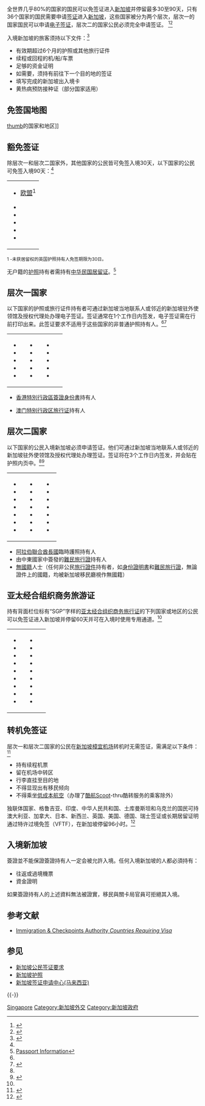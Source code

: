 全世界几乎80%的国家的国民可以免签证进入[[新加坡|新加坡]]并停留最多30至90天，只有36个国家的国民需要申请[[签证|签证]]进入[[新加坡|新加坡]]，这些国家被分为两个层次，层次一的国家国民可以申请[[电子签证|电子签证]]，层次二的国家公民必须完全申请签证。 <ref name="visapol">{{cite web|title = Visa Requirements|url = http://www.ica.gov.sg/page.aspx?pageid=96|work = ICA|accessdate = 17 December 2013|deadurl = yes|archiveurl = https://web.archive.org/web/20131225214257/http://www.ica.gov.sg/page.aspx?pageid=96|archivedate = 2013年12月25日}}</ref><ref name="tim">{{Timatic Visa Policy|country=SG|=1 April 2017}}</ref>

入境新加坡的旅客须持以下文件：<ref name="entry">{{Cite web|url=http://www.ica.gov.sg/page.aspx?pageid=95#yellowfever|title=Entry Requirements|access-date=2017-07-31|deadurl=yes|archiveurl=https://web.archive.org/web/20170731155413/https://www.ica.gov.sg/page.aspx?pageid=95#yellowfever|archivedate=2017-07-31}}</ref>
*有效期超过6个月的护照或其他旅行证件
*续程或回程的机/船/车票
*足够的资金证明
*如需要，须持有前往下一个目的地的签证
*填写完成的新加坡出入境卡
*黄热病预防接种证（部分国家适用）

==免签国地图==
[[image:Visa_policy_of_Singapore.png|thumb]]的国家和地区]]

==豁免签证==
除层次一和层次二国家外，其他国家的公民皆可免签入境30天，以下国家的公民可免签入境90天：<ref name="tim" />
{|style=" {{border-radius|1em}} {{box-shadow|0.1em|0.1em|0.5em|rgba(0,0,0,0.75)}}; background-color: white; border: 1px solid white; padding: 5px;"
|- style="vertical-align:top;"
|
*{{flagicon|European Union}} [[欧盟公民|欧盟]]<sup>1</sup>
*{{flag|Australia}}
*{{flag|Norway}}
*{{flag|South Korea}}
*{{flag|Switzerland}}
*{{flag|United States}}
|}
<sub>1 -未获居留权的英国护照持有人免签期限为30日。</sub>

无户籍的{{ROC-TWN}}[[中华民国护照|护照]]持有者需持有[[中华民国居留证|中华民国居留证]]。<ref name="pass">[https://www.timaticweb.com/cgi-bin/tim_website_client.cgi?FullText=1&COUNTRY=SG&SECTION=PA&SUBSECTION=00&user=GF&subuser=GFB2C Passport Information]</ref>

==层次一国家==
以下国家的护照或旅行证件持有者可通过新加坡当地联系人或邻近的新加坡驻外使领馆及授权代理处办理电子签证。签证通常在1个工作日内签发，电子签证需在行前打印出来。此签证要求不适用于这些国家的非普通护照持有人。<ref name="tim" /><ref>{{Cite web|url=https://www.ica.gov.sg/page.aspx?pageid=168&secid=166|title=Nationals of Assessment Level I Countries/Regions|access-date=2016-05-04|archive-url=https://web.archive.org/web/20160504041538/http://www.ica.gov.sg/page.aspx?pageid=168&secid=166|archive-date=2016-05-04|dead-url=yes}}</ref>
{|
|
*{{flag|Armenia}}
*{{flag|Azerbaijan}}
*{{flag|Belarus}}
*{{flag|China}}
*{{flag|Georgia}}
|valign=top|
*{{flag|India}}
*{{flag|Kazakhstan}}
*{{flag|Kyrgyzstan}}
*{{flag|Moldova}}
*{{flag|North Korea}}
|valign=top|
*{{flag|Russia}}
*{{flag|Tajikistan}}
*{{flag|Ukraine}}
*{{flag|Turkmenistan}}
*{{flag|Uzbekistan}}
|
|}
*{{flagicon|HKG}} [[香港特別行政區簽證身份書|香港特別行政區簽證身份書]]持有人
*{{flagicon|MAC}} [[澳门特别行政区旅行证|澳门特别行政区旅行证]]持有人

==层次二国家==
以下国家的公民入境新加坡必须申请签证。他们可通过新加坡当地联系人或邻近的新加坡驻外使领馆及授权代理处办理签证。签证将在3个工作日内签发，并会贴在护照内页中。<ref name="tim" /><ref>{{Cite web|url=https://www.ica.gov.sg/page.aspx?pageid=169&secid=166|title=Nationals of Assessment Level II Countries/Regions|access-date=2016-05-04|archive-url=https://web.archive.org/web/20160501040232/http://www.ica.gov.sg/page.aspx?pageid=169&secid=166|archive-date=2016-05-01|dead-url=yes}}</ref>
{|
|
*{{flag|Afghanistan}}
*{{flag|Algeria}}
*{{flag|Bangladesh}}
*{{flag|Egypt}}
*{{flag|Iran}}
*{{flag|Iraq}}
*{{flag|Jordan}}
|valign=top|
*{{flag|Kosovo}}
*{{flag|Lebanon}}
*{{flag|Libya}}
*{{flag|Mali}}
*{{flag|Morocco}}
*{{flag|Nigeria}}
*{{flag|Pakistan}}
|valign=top|
*{{flag|Palestine}}
*{{flag|Saudi Arabia}}
*{{flag|Somalia}}
*{{flag|Sudan}}
*{{flag|Syria}}
*{{flag|Tunisia}}
*{{flag|Yemen}}
|}
*[[阿拉伯聯合酋長國|阿拉伯聯合酋長國]]臨時護照持有人
*由中東國家中簽發的[[難民旅行證|難民旅行證]]持有人
*[[無國籍|無國籍]]人士（任何非公民[[旅行證件|旅行證件]]持有者，如[[身份證明書|身份證明書]]和[[難民旅行證|難民旅行證]]，無論證件上的國籍，均被新加坡移民廳視作無國籍）

==亚太经合组织商务旅游证==
持有背面栏位标有“SGP”字样的[[亚太经合组织商务旅行证|亚太经合组织商务旅行证]]的下列国家或地区的公民可以免签证进入新加坡并停留60天并可在入境时使用专用通道。<ref name="tim" />
{|style=" {{border-radius|1em}} {{box-shadow|0.1em|0.1em|0.5em|rgba(0,0,0,0.75)}}; background-color: white; border: 1px solid white; padding: 5px;"
|- style="vertical-align:top;"
|
*{{flag|Australia}}
*{{flag|Brunei}}
*{{flag|Chile}}
*{{flag|China}}
*{{flag|Hong Kong}}
*{{flag|Indonesia}}
*{{flag|Japan}}
*{{flag|South Korea}}
*{{flag|Malaysia}}
|valign=top|
*{{flag|Mexico}}
*{{flag|New Zealand}}
*{{flag|Papua New Guinea}}
*{{flag|Peru}}
*{{flag|Philippines}}
*{{flag|Russia}}
*{{ROC-TWN}}
*{{flag|Thailand}}
*{{flag|Vietnam}}
|
|}

==转机免签证==
层次一和层次二国家的公民在[[新加坡樟宜机场|新加坡樟宜机场]]转机时无需签证，需满足以下条件：<ref>{{Cite web |url=http://www.changiairport.com/en/passenger-guide/transit.html?tabParent=Preflightcheck&anchor=flight-transfer |title=Flight transfer |access-date=2017-09-01 |archive-date=2019-01-29 |archive-url=https://web.archive.org/web/20190129174823/http://www.changiairport.com/en/passenger-guide/transit.html?tabParent=Preflightcheck&anchor=flight-transfer |dead-url=no }}</ref>
*持有续程机票
*留在机场中转区
*行李直挂至目的地
*不得显现出有移民倾向
*不得乘坐[[低成本航空|低成本航空]]（办理了[[酷航|酷航]]Scoot-thru酷转服务的乘客除外）
独联体国家、格鲁吉亚、印度、中华人民共和国、土库曼斯坦和乌克兰的国民可持澳大利亚、加拿大、日本、新西兰、英国、美国、德国、瑞士签证或长期居留证明通过特许过境免签（VFTF），在新加坡停留96小时。<ref>{{Cite web |url=https://www1.mfa.gov.sg/Overseas-Mission/Beijing/CN/Beijing-CN/Consular-Services/Visa-Information/bizSocialPRC |title=存档副本 |access-date=2019-02-03 |archive-url=https://web.archive.org/web/20190203143916/https://www1.mfa.gov.sg/Overseas-Mission/Beijing/CN/Beijing-CN/Consular-Services/Visa-Information/bizSocialPRC |archive-date=2019-02-03 |dead-url=yes }}</ref>

==入境新加坡==
簽證並不能保證簽證持有人一定会被允許入境。任何入境新加坡的人都必須持有：
*往返或過境機票
*資金證明

如果簽證持有人的上述資料無法被證實，移民與關卡局官員可拒絕其入境。

== 参考文献 ==
{{Reflist}}
* [https://web.archive.org/web/20151016083818/http://www.ica.gov.sg/services_centre_overview.aspx?pageid=252&secid=165 Immigration & Checkpoints Authority ''Countries Requiring Visa'']

== 参见 ==
* [[新加坡公民签证要求|新加坡公民签证要求]]
* [[新加坡护照|新加坡护照]]
* [http://www.globalmy.com.my/ 新加坡签证申请中心(马来西亚)] {{Wayback|url=http://www.globalmy.com.my/ |date=20201126095752 }}
{{-}}
{{各国签证信息}}

[[Category:各國簽證政策|Singapore]]
[[Category:新加坡外交|Category:新加坡外交]]
[[Category:新加坡政府|Category:新加坡政府]]